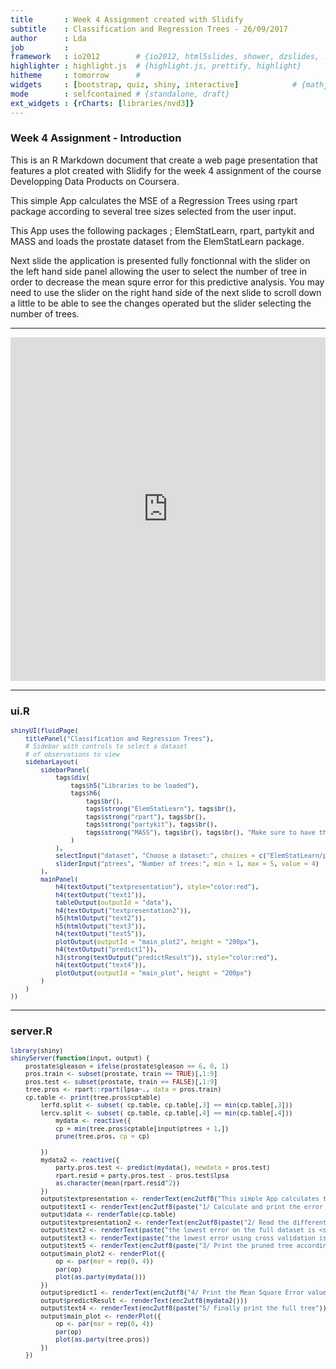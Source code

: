 ```yaml
---
title       : Week 4 Assignment created with Slidify
subtitle    : Classification and Regression Trees - 26/09/2017
author      : Lda
job         : 
framework   : io2012        # {io2012, html5slides, shower, dzslides, ...}
highlighter : highlight.js  # {highlight.js, prettify, highlight}
hitheme     : tomorrow      # 
widgets     : [bootstrap, quiz, shiny, interactive]            # {mathjax, quiz, bootstrap}
mode        : selfcontained # {standalone, draft}
ext_widgets : {rCharts: [libraries/nvd3]}
---
```


<style type="text/css">

code.r{ /* Code block */
    font-size: 10px;
}

</style>

### Week 4 Assignment - Introduction

This is an R Markdown document that create a web page presentation that features a plot created with Slidify for the week 4 assignment of the course Developping Data Products on Coursera.

This simple App calculates the MSE of a Regression Trees using rpart package according to several tree sizes selected from the user input.

This App uses the following packages ; ElemStatLearn, rpart, partykit and MASS and loads the prostate dataset from the ElemStatLearn package.

Next slide the application is presented fully fonctionnal with the slider on the left hand side panel allowing the user to select the number of tree in order to decrease the mean squre error for this predictive analysis. You may need to use the slider on the right hand side of the next slide to scroll down a little to be able to see the changes operated but the slider selecting the number of trees.

---

<iframe src="https://ldablue.shinyapps.io/Assignment_week_4/" style="border: none; width: 100%; height: 550px"></iframe>

---

### ui.R

```r

shinyUI(fluidPage(
    titlePanel("Classification and Regression Trees"),
    # Sidebar with controls to select a dataset
    # of observations to view
    sidebarLayout(
        sidebarPanel(
            tags$div(
                tags$h5("Libraries to be loaded"),
                tags$h6(
                    tags$br(),
                    tags$strong("ElemStatLearn"), tags$br(),
                    tags$strong("rpart"), tags$br(),
                    tags$strong("partykit"), tags$br(),
                    tags$strong("MASS"), tags$br(), tags$br(), "Make sure to have those libraries installed in RStudio before running the app"
                )
            ),
            selectInput("dataset", "Choose a dataset:", choices = c("ElemStatLearn/prostate")),
            sliderInput("ptrees", "Number of trees:", min = 1, max = 5, value = 4)
        ),
        mainPanel(
            h4(textOutput("textpresentation"), style="color:red"),
            h4(textOutput("text1")),
            tableOutput(outputId = "data"),
            h4(textOutput("textpresentation2")),
            h5(htmlOutput("text2")),
            h5(htmlOutput("text3")),
            h4(textOutput("text5")),
            plotOutput(outputId = "main_plot2", height = "200px"),
            h4(textOutput("predict1")),
            h3(strong(textOutput("predictResult")), style="color:red"),
            h4(textOutput("text4")),
            plotOutput(outputId = "main_plot", height = "200px")
        )
    )
))
```

---

### server.R

```r
library(shiny)
shinyServer(function(input, output) {
    prostate$gleason = ifelse(prostate$gleason == 6, 0, 1)
    pros.train <- subset(prostate, train == TRUE)[,1:9]
    pros.test <- subset(prostate, train == FALSE)[,1:9]
    tree.pros <- rpart::rpart(lpsa~., data = pros.train)
    cp.table <- print(tree.pros$cptable) 
        lerfd.split <- subset( cp.table, cp.table[,3] == min(cp.table[,3]))
        lercv.split <- subset( cp.table, cp.table[,4] == min(cp.table[,4]))
            mydata <- reactive({
            cp = min(tree.pros$cptable[input$ptrees + 1,])
            prune(tree.pros, cp = cp)
            
        })
        mydata2 <- reactive({
            party.pros.test <- predict(mydata(), newdata = pros.test)
            rpart.resid = party.pros.test - pros.test$lpsa
            as.character(mean(rpart.resid^2))
        })
        output$textpresentation <- renderText(enc2utf8("This simple App calculates the MSE of a Regression Trees using rpart package according to several tree sizes selected from the user input."))
        output$text1 <- renderText(enc2utf8(paste("1/ Calculate and print the error table of the rpart function from the ", input$dataset, " dataset")))
        output$data <- renderTable(cp.table)
        output$textpresentation2 <- renderText(enc2utf8(paste("2/ Read the different errors from the following table")))
        output$text2 <- renderText(paste("the lowest error on the full dataset is <strong>",min(cp.table[,3]), "</strong> from the rel error column is produced with <strong>", lerfd.split[1,2],"</strong> split(s)"))
        output$text3 <- renderText(paste("the lowest error using cross validation is <strong>",min(cp.table[,4]), "</strong> from the xerror column is produced with <strong>", lercv.split[1,2],"</strong> split(s)"))
        output$text5 <- renderText(enc2utf8(paste("3/ Print the pruned tree according to the user input")))
        output$main_plot2 <- renderPlot({
            op <- par(mar = rep(0, 4))
            par(op)
            plot(as.party(mydata()))
        })
        output$predict1 <- renderText(enc2utf8("4/ Print the Mean Square Error value according to the user input"))
        output$predictResult <- renderText(enc2utf8(mydata2()))
        output$text4 <- renderText(enc2utf8(paste("5/ Finally print the full tree")))
        output$main_plot <- renderPlot({
            op <- par(mar = rep(0, 4))
            par(op)
            plot(as.party(tree.pros))
        })
    })
```
